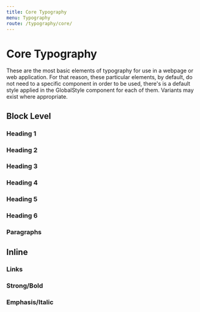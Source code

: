 ```yaml
---
title: Core Typography
menu: Typography
route: /typography/core/
---
```




<GlobalStyle />

# Core Typography

These are the most basic elements of typography for use in a webpage or web application.
For that reason, these particular elements, by default, do not need to a specific component
in order to be used, there's is a default style applied in the GlobalStyle component for each
of them. Variants may exist where appropriate.

## Block Level

### Heading 1

### Heading 2

### Heading 3

### Heading 4

### Heading 5

### Heading 6

### Paragraphs

## Inline

### Links

### Strong/Bold

### Emphasis/Italic
